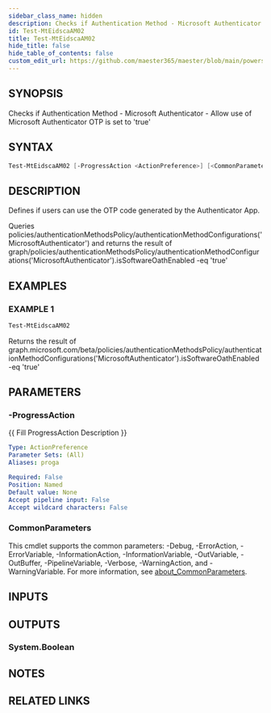 ```yaml
---
sidebar_class_name: hidden
description: Checks if Authentication Method - Microsoft Authenticator - Allow use of Microsoft Authenticator OTP is set to 'true'
id: Test-MtEidscaAM02
title: Test-MtEidscaAM02
hide_title: false
hide_table_of_contents: false
custom_edit_url: https://github.com/maester365/maester/blob/main/powershell/public/Test-MtEidscaAM02.ps1
---
```


## SYNOPSIS

Checks if Authentication Method - Microsoft Authenticator - Allow use of Microsoft Authenticator OTP is set to 'true'

## SYNTAX

```powershell
Test-MtEidscaAM02 [-ProgressAction <ActionPreference>] [<CommonParameters>]
```

## DESCRIPTION

Defines if users can use the OTP code generated by the Authenticator App.

Queries policies/authenticationMethodsPolicy/authenticationMethodConfigurations('MicrosoftAuthenticator')
and returns the result of
 graph/policies/authenticationMethodsPolicy/authenticationMethodConfigurations('MicrosoftAuthenticator').isSoftwareOathEnabled -eq 'true'

## EXAMPLES

### EXAMPLE 1

```powershell
Test-MtEidscaAM02
```

Returns the result of graph.microsoft.com/beta/policies/authenticationMethodsPolicy/authenticationMethodConfigurations('MicrosoftAuthenticator').isSoftwareOathEnabled -eq 'true'

## PARAMETERS

### -ProgressAction

\{\{ Fill ProgressAction Description \}\}

```yaml
Type: ActionPreference
Parameter Sets: (All)
Aliases: proga

Required: False
Position: Named
Default value: None
Accept pipeline input: False
Accept wildcard characters: False
```

### CommonParameters

This cmdlet supports the common parameters: -Debug, -ErrorAction, -ErrorVariable, -InformationAction, -InformationVariable, -OutVariable, -OutBuffer, -PipelineVariable, -Verbose, -WarningAction, and -WarningVariable. For more information, see [about_CommonParameters](http://go.microsoft.com/fwlink/?LinkID=113216).

## INPUTS

## OUTPUTS

### System.Boolean

## NOTES

## RELATED LINKS
